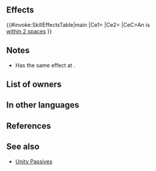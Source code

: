 {{Weapon Infobox
|tagid=SID_冬祭のレイピア
|intID=2872
|image=wep_sw124
|exclusive=0
|weaponType=Sword
|cost=200
|might=10
|range=1
|effect=If unit is within 2 spaces of an ally, grants Atk/Def+5 and bonus to Atk/Def during combat = current penalty on each of those stats × 2. (Example: if unit has -7 penalty to Atk, grants Atk+19, for a net bonus of Atk+12.) Calculates each stat bonus independently.
|statModifiers=0,10,0,0,0
|required=Steel Sword
|next=Winter Rapier+
|promotionRarity=5
|promotionTier=1
|properties=
}}
==Effects==
{{#invoke:SkillEffectsTable|main
|Ce1={{Eft|Temporary buffs|Atk/Def|5}}
|Ce2={{Eft|Temporary buffs|Atk/Def|2 x {{SEt|penalties}} on<br>each of {{Tgt|Unit}}'s stats}}
|CeC=An {{Tgt|Ally}} is<br>[[within 2 spaces]]
}}
==Notes==
* Has the same effect at {{St|Atk Def Unity}}.
{{TemporaryBufffromPenalty|source=the unit|ptySource=the unit}}
==List of owners==
{{Skill Hero List}}
==In other languages==
{{OtherLanguages
|japanese=冬祭の突剣
|german=Winterrapier
|spanishEU=Estoque frío
|spanishLA=Estoque frío
|french=Rapière d'hiver
|italian=Spadino del gelo
|chineseTW=冬祭刺劍
|portuguese=Rapieira invernal
}}
==References==
<references/>
==See also==
{{See also skills|cond=Description LIKE '%Example: if unit has -%penalty to%, grants%, for a net bonus of%' AND Exclusive='1'}}
* [[Unity Passives]]
{{Weapons Navbox}}